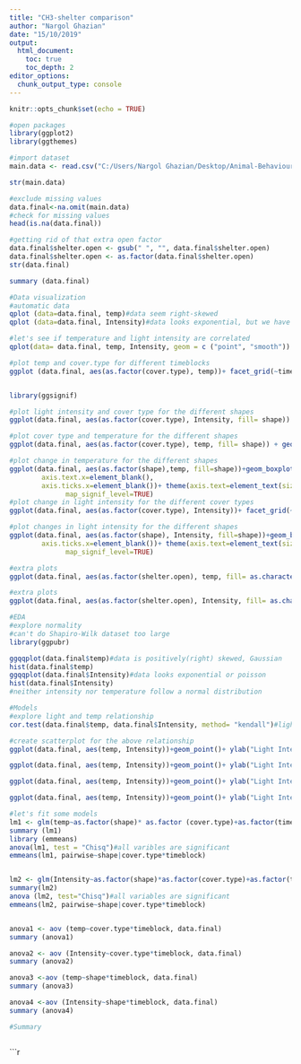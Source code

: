 ```yaml
---
title: "CH3-shelter comparison"
author: "Nargol Ghazian"
date: "15/10/2019"
output:
  html_document:
    toc: true
    toc_depth: 2
editor_options: 
  chunk_output_type: console
---
```


```r
knitr::opts_chunk$set(echo = TRUE)
```


```r
#open packages 
library(ggplot2)
library(ggthemes)

#import dataset 
main.data <- read.csv("C:/Users/Nargol Ghazian/Desktop/Animal-Behaviour-and-Climate-project/CH3/shelter_logger_comparison.csv")

str(main.data)

#exclude missing values
data.final<-na.omit(main.data)
#check for missing values
head(is.na(data.final))

#getting rid of that extra open factor
data.final$shelter.open <- gsub(" ", "", data.final$shelter.open)
data.final$shelter.open <- as.factor(data.final$shelter.open)
str(data.final)

summary (data.final)
```


```r

#Data visualization 
#automatic data 
qplot (data=data.final, temp)#data seem right-skewed
qplot (data=data.final, Intensity)#data looks exponential, but we have to explore more

#let's see if temperature and light intensity are correlated 
qplot(data= data.final, temp, Intensity, geom = c ("point", "smooth")) + xlab("Temperature (°F)") + ylab ("Light Intensity (lum/ft²)")+ theme_classic()+ theme(axis.text=element_text(size=12))#there seems to be a positive correlation

#plot temp and cover.type for different timeblocks
ggplot (data.final, aes(as.factor(cover.type), temp))+ facet_grid(~timeblock) + geom_boxplot() + xlab("Cover Type (% light permeability)") + ylab ("Temperature (°F)")+ theme_classic()+ theme(axis.text=element_text(size=12))+ theme(axis.text=element_text(size=12))


library(ggsignif)

#plot light intensity and cover type for the different shapes
ggplot(data.final, aes(as.factor(cover.type), Intensity, fill= shape)) + geom_boxplot() + xlab("Cover Type (% light permeability)") + ylab ("Light Intensity (lum/ft²)")+ theme_classic()+ theme(axis.text=element_text(size=12))#boxplots overalp, prehaps significanlty different

#plot cover type and temperature for the different shapes
ggplot(data.final, aes(as.factor(cover.type), temp, fill= shape)) + geom_boxplot() + xlab("Cover Type (% light permeability)") + ylab ("Temperature (°F)")+ theme_classic()+ theme(axis.text=element_text(size=12))

#plot change in temperature for the different shapes
ggplot(data.final, aes(as.factor(shape),temp, fill=shape))+geom_boxplot() + facet_grid(~timeblock)+ xlab("Structure")+ ylab ("Temperature (°F)")+ theme_classic()+ theme(axis.text=element_text(size=12))+ theme(axis.title.x=element_blank(),
        axis.text.x=element_blank(),
        axis.ticks.x=element_blank())+ theme(axis.text=element_text(size=12))+geom_signif(comparisons = list(c("Triangle", "Square")), 
              map_signif_level=TRUE)
#plot change in light intensity for the different cover types
ggplot(data.final, aes(as.factor(cover.type), Intensity))+ facet_grid(~timeblock) + geom_boxplot() + xlab("Cover Type (% light permeability)") + ylab ("Light Intensity (lum/ft²)")+ theme_classic()+ theme(axis.text=element_text(size=12))

#plot changes in light intensity for the different shapes
ggplot(data.final, aes(as.factor(shape), Intensity, fill=shape))+geom_boxplot() + facet_grid(~timeblock)+ xlab("Structure")+ ylab ("Light Intensity (lum/ft²)")+ theme_classic()+ theme(axis.text=element_text(size=12))+theme(axis.title.x=element_blank(),axis.text.x=element_blank(),
        axis.ticks.x=element_blank())+ theme(axis.text=element_text(size=12))+geom_signif(comparisons = list(c("Square", "Triangle")), 
              map_signif_level=TRUE)

#extra plots      
ggplot(data.final, aes(as.factor(shelter.open), temp, fill= as.character(cover.type))) + geom_boxplot() + xlab("Treatment") + ylab ("Temperature (°F)")+ theme_classic()+ theme(axis.text=element_text(size=12))+labs (fill= "Cover Type")

#extra plots
ggplot(data.final, aes(as.factor(shelter.open), Intensity, fill= as.character(cover.type))) + geom_boxplot() + xlab("Treatment") + ylab ("Light Intensity (lum/ft²)")+ theme_classic()+ theme(axis.text=element_text(size=12))+ labs (fill= "Cover Type")

```


```r
#EDA
#explore normality 
#can't do Shapiro-Wilk dataset too large 
library(ggpubr)

ggqqplot(data.final$temp)#data is positively(right) skewed, Gaussian  
hist(data.final$temp) 
ggqqplot(data.final$Intensity)#data looks exponential or poisson 
hist(data.final$Intensity)
#neither intensity nor temperature follow a normal distribution
```


```r
#Models
#explore light and temp relationship
cor.test(data.final$temp, data.final$Intensity, method= "kendall")#light and temp are correlated p<0.05

#create scatterplot for the above relationship 
ggplot(data.final, aes(temp, Intensity))+geom_point()+ ylab("Light Intensity (lum/ft²)")+ xlab("Temperature (°F)")+geom_smooth(method='glm', se=FALSE)+  facet_grid(cover.type~timeblock, scales = "free")+ theme_classic()#prehaps too dense too look at

ggplot(data.final, aes(temp, Intensity))+geom_point()+ ylab("Light Intensity (lum/ft²)")+ xlab("Temperature (°F)")+geom_smooth(method='glm', se=FALSE)+  facet_grid(~timeblock, scales = "free")+ theme_classic()#prehaps less dense too look at 

ggplot(data.final, aes(temp, Intensity))+geom_point()+ ylab("Light Intensity (lum/ft²)")+ xlab("Temperature (°F)")+geom_smooth(method='glm',se= FALSE)+  facet_grid(shape~timeblock, scales = "free")+ theme_classic()

ggplot(data.final, aes(temp, Intensity))+geom_point()+ ylab("Light Intensity (lum/ft²)")+ xlab("Temperature (°F)")+geom_smooth(method='glm',se= FALSE)+  facet_wrap(~cover.type, scales = "free")+ theme_classic()

#let's fit some models
lm1 <- glm(temp~as.factor(shape)* as.factor (cover.type)+as.factor(timeblock), data = data.final, family="gaussian")
summary (lm1)
library (emmeans)
anova(lm1, test = "Chisq")#all varibles are significant
emmeans(lm1, pairwise~shape|cover.type*timeblock)


lm2 <- glm(Intensity~as.factor(shape)*as.factor(cover.type)+as.factor(timeblock), data = data.final, family="poisson")
summary(lm2) 
anova (lm2, test="Chisq")#all variables are significant
emmeans(lm2, pairwise~shape|cover.type*timeblock)


anova1 <- aov (temp~cover.type*timeblock, data.final)
summary (anova1)

anova2 <- aov (Intensity~cover.type*timeblock, data.final)
summary (anova2)

anova3 <-aov (temp~shape*timeblock, data.final)
summary (anova3)

anova4 <-aov (Intensity~shape*timeblock, data.final)
summary (anova4)
```

```r
#Summary 



```






```r
